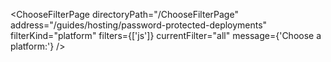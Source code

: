 


<ChooseFilterPage
    directoryPath="/ChooseFilterPage"
    address="/guides/hosting/password-protected-deployments"
    filterKind="platform"
    filters={['js']}
    currentFilter="all"
    message={'Choose a platform:'}
/>
